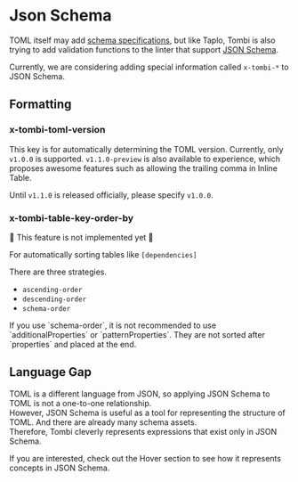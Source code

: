 
# Json Schema

TOML itself may add [schema specifications](https://github.com/toml-lang/toml/issues/792),
but like Taplo, Tombi is also trying to add validation functions to the linter that support [JSON Schema](https://json-schema.org/).

Currently, we are considering adding special information called `x-tombi-*` to JSON Schema.


## Formatting
### x-tombi-toml-version
This key is for automatically determining the TOML version.
Currently, only `v1.0.0` is supported.
`v1.1.0-preview` is also available to experience, which proposes awesome features such as allowing the trailing comma in Inline Table.

Until `v1.1.0` is released officially, please specify `v1.0.0`.


### x-tombi-table-key-order-by

🚧 This feature is not implemented yet 🚧

For automatically sorting tables like `[dependencies]`

There are three strategies.
- `ascending-order`
- `descending-order`
- `schema-order`

<Note>
If you use `schema-order`, it is not recommended to use `additionalProperties` or `patternProperties`.
  They are not sorted after `properties` and placed at the end.
</Note>

## Language Gap
TOML is a different language from JSON, so applying JSON Schema to TOML is not a one-to-one relationship.  
However, JSON Schema is useful as a tool for representing the structure of TOML. And there are already many schema assets.  
Therefore, Tombi cleverly represents expressions that exist only in JSON Schema.

If you are interested, check out the Hover section to see how it represents concepts in JSON Schema.
